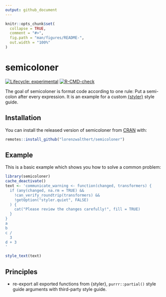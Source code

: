 ```yaml
---
output: github_document
---
```


<!-- README.md is generated from README.Rmd. Please edit that file -->

```r
knitr::opts_chunk$set(
  collapse = TRUE,
  comment = "#>",
  fig.path = "man/figures/README-",
  out.width = "100%"
)
```

# semicoloner

<!-- badges: start -->
[![Lifecycle: experimental](https://img.shields.io/badge/lifecycle-experimental-orange.svg)](https://lifecycle.r-lib.org/articles/stages.html#experimental)
[![R-CMD-check](https://github.com/lorenzwalthert/semicoloner/workflows/R-CMD-check/badge.svg)](https://github.com/lorenzwalthert/semicoloner/actions)
<!-- badges: end -->

The goal of semicoloner is format code according to one rule: Put a semi-colon
after every expression. It is an example for a custom [{styler}](https://styler.r-lib.org)
style guide.

## Installation

You can install the released version of semicoloner from [CRAN](https://CRAN.R-project.org) with:

``` r
remotes::install_github("lorenzwalthert/semicoloner")
```

## Example

This is a basic example which shows you how to solve a common problem:

```r
library(semicoloner)
cache_deactivate()
text <- 'communicate_warning <- function(changed, transformers) {
  if (any(changed, na.rm = TRUE) &&
    !can_verify_roundtrip(transformers) &&
    !getOption("styler.quiet", FALSE)
  ) {
    cat("Please review the changes carefully!", fill = TRUE)
  }
}
a
b
c /
  3
d + 3
'

style_text(text)
```


## Principles 

* re-export all exported functions from {styler}, `purrr::partial()` style guide
  arguments with third-party style guide.
